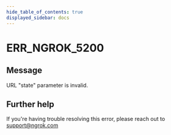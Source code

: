 ```yaml
---
hide_table_of_contents: true
displayed_sidebar: docs
---
```



# ERR_NGROK_5200

## Message

URL "state" parameter is invalid.

<ErrorDetails error="err_ngrok_5200" />

## Further help

If you're having trouble resolving this error, please reach out to [support@ngrok.com](mailto:support@ngrok.com?subject=Help%20with%20ERR_NGROK_5200)

